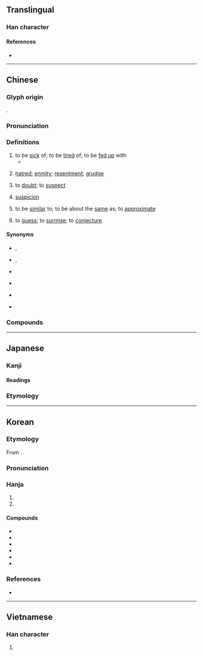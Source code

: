 {{character info}}
==Translingual==

===Han character===
{{Han char|rn=38|rad=女|as=10|sn=13|four=48437|canj=VTXC|ids=⿰女兼}}

====References====
* {{Han ref|kx=0269.090|dkj=06618|dj=0536.200|hdz=21073.080|uh=5ACC|ud=23244|bh=B6FB|bd=46843}}

----

==Chinese==
{{zh-forms|ss=𢙝|alt=}}

===Glyph origin===
{{Han etym}}
{{Han compound|女|兼|c1=s|c2=p|t1=woman|ls=psc}}.

===Pronunciation===
{{zh-pron
|m=xián
|m-s=
|c=jim4
|c-t=
|g=
|h=pfs=hiàm
|j=
|mb=hǐng
|md=hièng
|mn=ml,tw,sg:hiâm
|mn-t=hiam5
|w=3hhi
|x=
|mc=y
|oc=y
|ma=y
|cat=v,n
}}

===Definitions===
{{zh-hanzi}}

# to be [[sick]] of; to be [[tired]] of; to be [[fed up]] with
#* {{zh-x|後面 個 司機 嫌 我 慢，就 扒 咗 我 頭。|The driver behind me '''was fed up with''' me for being too slow, so they cut in front of me.|C}}
# {{lb|zh|literary|or in compounds}} [[hatred]]; [[enmity]]; [[resentment]]; [[grudge]]
# {{lb|zh|literary|or in compounds}} to [[doubt]]; to [[suspect]]
# {{lb|zh|literary|or in compounds}} [[suspicion]] {{gl|the state of being suspected}}
# {{lb|zh|literary|or in compounds}} to be [[similar]] to; to be about the [[same]] as; to [[approximate]]
# {{lb|zh|literary|or in compounds}} to [[guess]]; to [[surmise]]; to [[conjecture]]

====Synonyms====
* {{s|to be sick of}} {{zh-l|膩煩}}, {{zh-l|厭煩}}
* {{s|hatred}} {{zh-l|仇怨}}, {{zh-l|怨恨}}
* {{s|to doubt}}
{{zh-syn-saurus|心存疑惑}}
* {{s|suspicion}}
{{zh-syn-saurus|嫌疑}}
* {{s|to be similar to}}
{{zh-syn-saurus|類似}}
* {{s|to guess}}
{{zh-syn-saurus|估計}}

===Compounds===
{{zh-der|愛富嫌貧|兇嫌|不避嫌疑|主嫌|可嫌|嫌棄|嫌隙|引嫌|不嫌|前嫌|惡嫌|嫌貧愛富|嫌疵|嫌疑犯|嫌疑|嫌犯|嫌憎|嫌怨|嫌忌|嫌好道醜|嫌好道惡|嫌疑分子|嫌鄙|多嫌|嫌惡|休嫌|瓜田之嫌|搶嫌|睚眥之嫌|瓜李之嫌|挾嫌|猜嫌|涉嫌|棄嫌|防嫌|罪嫌|遠嫌|重嫌|避嫌|討嫌|竊嫌|嫌錢腥|仇嫌|冒嫌|別嫌|取嫌|嗔嫌|嗤嫌|嫌乎|嫌厭|嫌名|嫌唬|嫌好|嫌好道歉|嫌微|嫌怕|嫌恨|嫌惎|嫌惑|嫌猜|嫌舋|嫌責|嫌貳|嫌郤|嫌釁|嫌長道短|嫌閒|嫌間|嫌難|嫌韻|宿嫌|小嫌|微嫌|怨嫌|怪嫌|恨嫌|憎嫌|挑三嫌四|搆嫌|昵嫌|時嫌|暱嫌|曲嫌|決嫌|無嫌|煩嫌|特嫌|疏嫌|疑嫌|瞋嫌|私嫌|自嫌|衽席之嫌|親嫌|討人嫌|說好嫌歹|譏嫌|變嫌|讎嫌|責嫌|辟嫌|避李嫌瓜|釋嫌|隙嫌|齒馬之嫌}}

{{zh-cat|Intermediate|Emotions}}

----

==Japanese==
{{ja-kanji forms|k=y}}

===Kanji===
{{ja-kanji|grade=c|rs=女10}}

====Readings====
{{ja-readings
|goon=げん
|kanon=けん
|kun=いや-, きら-う, うたが-う
}}

===Etymology===
{{ja-kanjitab|いや|yomi=k}}
{{ja-see|いや}}

----

==Korean==

===Etymology===
From {{der|ko|ltc|-}} {{ltc-l|嫌}}.

{{collapse|
* {{hanja-dongguk|ᅘᅧᆷ|hhyem}}
* {{hanja-sinjeung|혐|hyem}}
|Historical readings
|bg=#FFFFFF}}

===Pronunciation===
{{ko-hanja-pron|혐}}

===Hanja===
{{ko-hanja-search}}
{{ko-hanja|싫어하다|싫어할|혐}}

# {{hanja form of|혐|to [[hate]]}}
# {{hanja form of|혐|to [[suspect]]}}

====Compounds====
{{der-top3|Compounds}}
* {{ko-l|혐오|嫌惡}}
* {{ko-l|혐염|嫌厭}}
* {{ko-l|혐의|嫌疑}}
* {{ko-l|혐기|嫌忌}}
* {{ko-l|시혐|猜嫌}}
* {{ko-l|혐기성|嫌氣性}}
{{der-bottom}}

===References===
* {{R:hanjadoc|2370}}

----

==Vietnamese==

===Han character===
{{vi-readings|reading=hiềm, hem, hèm|rs=女10}}

# {{rfdef|vi}}